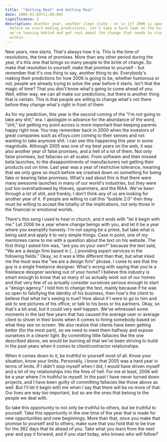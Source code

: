 ```yaml
---
title: '"Getting Real" and Getting Real'
date: 2006-01-03T11:00:00Z
significance: 2
description: Another year, another clean slate - or is it? 2006 is upon us, but
  before we start making predictions, let's take a hard look at the bullshit
  we're leaving behind and get real about the change that needs to start from
  within.
---
```


New years, new starts. That's always how it is. This is the time of resolutions, the time of promises. More than any other period during the year, it's this one that brings so many people to the brink of change. So make that resolution to yourself, make that promise to yourself - but remember that it's one thing to say, another thing to do. Everybody's making their predictions for how 2006 is going to be, whether humorous or not, people are already trying to solve the year before it starts. Isn't that the magic of time? That you don't know what's going to come ahead of you. Well, either way, we can all make our predictions, but there is another thing that is certain. This is that people are willing to change what's not there before they change what's right in front of them.

As for my prediction, this year is the second coming of the "I'm not going to take any shit," era. I apologize in advance for the abundance of the word, "shit," but getting my point across is more important than keeping parents happy right now. You may remember back in 2000 when the investors of great companies such as eToys.com coming to their senses and not wanting to take anymore shit. I can see this happening this year in some magnitude. Although 2005 was one of my best years on the web, it was also another year of false promises, and a hell of a lot of them. Not only false promises, but fallacies on all scales. From software and their missed beta launches, to the disappointments of manufacturers not getting their products out on time. Last year was a year of restrictive tolerance, meaning that we only gave so much before we crashed down on something for being fake or bearing false promises. What's sad about this is that there were many awesome launches in many of our world's industries, but they were just too overshadowed by thieves, spammers, and the RIAA. We've been through a lot of shit, and frankly, I don't think any of us are looking for another year of it. If people are willing to call this "bubble 2.0" then they must be willing to accept the totality of the implications, not only those in the financial or emotional worlds.

There's this song I used to hear in church, and it ends with "let it begin with me." Let 2006 be a year where change beings with you, and let it be a year where you exemplify honesty. I'm not saying be a priest, but take what is being said and apply it to very simple things. Case in point, one of my mentorees came to me with a question about the text on his website. The first thing I asked him was, "are you on your own?" because the text said, "We are a design firm based in [...] providing expert services in the following fields." Okay, so it was a little different than that, but what irked me the most was the "we are a design firm" phrase. I come to see that the guy is a single freelance designer. What's wrong with saying that you're a freelance designer working out of your home? I believe this industry is smart enough to know that so many of us actually work out of our homes and that very few of us actually consider ourselves serious enough to start a "design agency." I told him to change the text, mainly because if he was so open to falsifying the identity of his business, then how's the client to believe that what he's seeing is true? How about if I were to go to him and ask to see pictures of his office, or talk to his boss or his partners. Okay, so that's a bit anal, but it could very well happen. We've witnessed some moments in the last few years that has caused the average user or average client to shiver in their boots when it comes to hiring somebody based on what they see on screen. We also realize that clients have been getting better (for the most part), so we need to meet them halfway and expose ourselves in a clearer light. By committing little fallacies like the one described above, we would be burning all that we've been striving to build in the past years when it comes to client/contractor relationships.

When it comes down to it, be truthful to yourself most of all. Know your situation, know your limits. Personally, I know that 2005 was a hard year in terms of limits. If I didn't stop myself when I did, I would have driven myself and a lot of my relationships into the fires of hell. For me at least, 2006 will be a year where I'm truthful to myself. In the past I have never turned down projects, and I have been guilty of committing fallacies like those above as well. But I'll let it begin with me when I say that there will be no more of that. Our lives are way too important, but so are the ones that belong to the people we deal with.

So take this opportunity to not only be truthful to others, but be truthful to yourself. Take this opportunity in the one time of the year that is made for new opportunities and new beginnings. More than that, once you make that promise to yourself and to others, make sure that you hold that to be true for the 362 days that lie ahead of you. Take what you learn from the next year and pay it forward, and if you start today, who knows who will follow?
